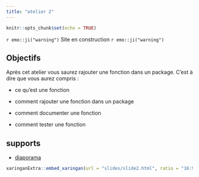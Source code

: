 ```yaml
---
title: "atelier 2"
---
```


```r
knitr::opts_chunk$set(echo = TRUE)
```

`r emo::ji("warning")` Site en construction `r emo::ji("warning")`

## Objectifs

Après cet atelier vous saurez rajouter une fonction dans un package. C'est à dire que vous aurez compris : 

  -  ce qu’est une fonction
  
  -  comment rajouter une fonction dans un package

  -  comment documenter une fonction

  -  comment tester une fonction

## supports

- [diaporama](slides/slide2.html)

```r
xaringanExtra::embed_xaringan(url = "slides/slide2.html", ratio = "16:9")
```